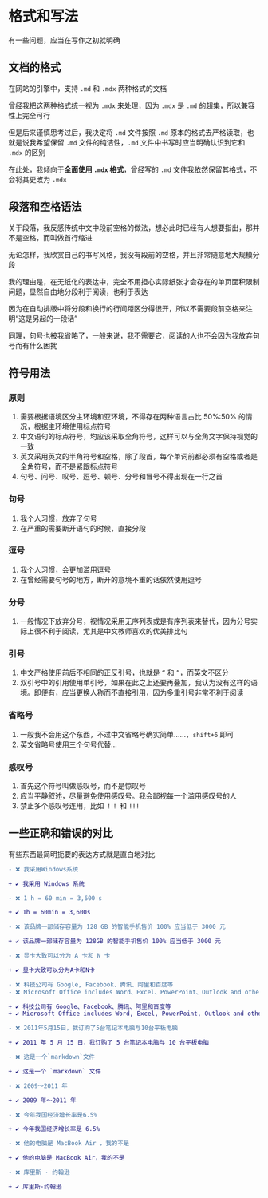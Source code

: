# 格式和写法

有一些问题，应当在写作之初就明确

## 文档的格式

在网站的引擎中，支持 `.md` 和 `.mdx` 两种格式的文档

曾经我把这两种格式统一视为 `.mdx` 来处理，因为 `.mdx` 是 `.md` 的超集，所以兼容性上完全可行

但是后来谨慎思考过后，我决定将 `.md` 文件按照 `.md` 原本的格式去严格读取，也就是说我希望保留 `.md` 文件的纯洁性，`.md` 文件中书写时应当明确认识到它和 `.mdx` 的区别

在此处，我倾向于**全面使用 `.mdx` 格式**，曾经写的 `.md` 文件我依然保留其格式，不会将其更改为 `.mdx`

## 段落和空格语法

关于段落，我反感传统中文中段前空格的做法，想必此时已经有人想要指出，那并不是空格，而叫做首行缩进

无论怎样，我欣赏自己的书写风格，我没有段前的空格，并且非常随意地大规模分段

我的理由是，在无纸化的表达中，完全不用担心实际纸张才会存在的单页面积限制问题，显然自由地分段利于阅读，也利于表达

因为在自动排版中将分段和换行的行间距区分得很开，所以不需要段前空格来注明“这是另起的一段话”

同理，句号也被我省略了，一般来说，我不需要它，阅读的人也不会因为我放弃句号而有什么困扰

## 符号用法

### 原则

1. 需要根据语境区分主环境和亚环境，不得存在两种语言占比 50%:50% 的情况，根据主环境使用标点符号
2. 中文语句的标点符号，均应该采取全角符号，这样可以与全角文字保持视觉的一致
3. 英文采用英文的半角符号和空格，除了段首，每个单词前都必须有空格或者是全角符号，而不是紧跟标点符号
4. 句号、问号、叹号、逗号、顿号、分号和冒号不得出现在一行之首

### 句号

1. 我个人习惯，放弃了句号
2. 在严重的需要断开语句的时候，直接分段

### 逗号

1. 我个人习惯，会更加滥用逗号
2. 在曾经需要句号的地方，断开的意境不重的话依然使用逗号

### 分号

1. 一般情况下放弃分号，视情况采用无序列表或是有序列表来替代，因为分号实际上很不利于阅读，尤其是中文教师喜欢的优美排比句

### 引号

1. 中文严格使用前后不相同的正反引号，也就是 `“` 和 `”`，而英文不区分
1. 双引号中的引用使用单引号，如果在此之上还要再叠加，我认为没有这样的语境。即便有，应当更换人称而不直接引用，因为多重引号非常不利于阅读

### 省略号

1. 一般我不会用这个东西，不过中文省略号确实简单……，`shift+6` 即可
2. 英文省略号使用三个句号代替…

### 感叹号

1. 首先这个符号叫做感叹号，而不是惊叹号
2. 应当平静叙述，尽量避免使用感叹号。我会鄙视每一个滥用感叹号的人
3. 禁止多个感叹号连用，比如 `！！` 和 `!!!`

## 一些正确和错误的对比

有些东西最简明扼要的表达方式就是直白地对比

```diff title="全角中文字符与半角英文字符之间，应有一个半角空格"
- ❌ 我采用Windows系统

+ ✔️ 我采用 Windows 系统
```

```diff title="除了编程环境，单位紧贴系数"
- ❌ 1 h = 60 min = 3,600 s

+ ✔️ 1h = 60min = 3,600s
```

```diff title="将数字和英文单位合并，并且视作英文单词"
- ❌ 该品牌一部储存容量为 128 GB 的智能手机售价 100% 应当低于 3000 元

+ ✔️ 该品牌一部储存容量为 128GB 的智能手机售价 100% 应当低于 3000 元
```

```diff title="中英融合的情况下视字母为中文，不用空格"
- ❌ 显卡大致可以分为 A 卡和 N 卡

+ ✔️ 显卡大致可以分为A卡和N卡
```

```diff title="需要的时候，英语使用中文顿号"
- ❌ 科技公司有 Google, Facebook、腾讯、阿里和百度等
- ❌ Microsoft Office includes Word、Excel、PowerPoint、Outlook and other components

+ ✔️ 科技公司有 Google、Facebook、腾讯、阿里和百度等
+ ✔️ Microsoft Office includes Word, Excel, PowerPoint, Outlook and other components
```

```diff title="数字视作单词"
- ❌ 2011年5月15日，我订购了5台笔记本电脑与10台平板电脑

+ ✔️ 2011 年 5 月 15 日，我订购了 5 台笔记本电脑与 10 台平板电脑
```

```diff title="标记代码时也视作单词"
- ❌ 这是一个`markdown`文件

+ ✔️ 这是一个 `markdown` 文件
```

```diff title="波浪连接号前后两个值都应该加上单位"
- ❌ 2009～2011 年

+ ✔️ 2009 年～2011 年
```

```diff title="半角的百分号视同为阿拉伯数字"
- ❌ 今年我国经济增长率是6.5%

+ ✔️ 今年我国经济增长率是 6.5%
```

```diff title="全角符号不需要额外空格"
- ❌ 他的电脑是 MacBook Air ，我的不是

+ ✔️ 他的电脑是 MacBook Air，我的不是
```

```diff title="中文的符号不需要给空格"
- ❌ 库里斯 · 约翰逊

+ ✔️ 库里斯·约翰逊
```



